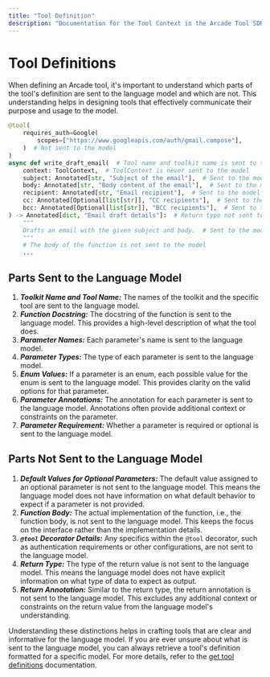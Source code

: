 ```yaml
---
title: "Tool Definition"
description: "Documentation for the Tool Context in the Arcade Tool SDK"
---
```


# Tool Definitions

When defining an Arcade tool, it's important to understand which parts of the tool's definition are sent to the language model and which are not. This understanding helps in designing tools that effectively communicate their purpose and usage to the model.

```python
@tool(
    requires_auth=Google(
        scopes=["https://www.googleapis.com/auth/gmail.compose"],
    )  # Not sent to the model
)
async def write_draft_email(  # Tool name and toolkit name is sent to the model
    context: ToolContext,  # ToolContext is never sent to the model
    subject: Annotated[str, "Subject of the email"],  # Sent to the model
    body: Annotated[str, "Body content of the email"],  # Sent to the model
    recipient: Annotated[str, "Email recipient"],  # Sent to the model
    cc: Annotated[Optional[list[str]], "CC recipients"],  # Sent to the model
    bcc: Annotated[Optional[list[str]], "BCC recipients"],  # Sent to the model
) -> Annotated[dict, "Email draft details"]:  # Return type not sent to the model
    """
    Drafts an email with the given subject and body.  # Sent to the model
    """
    # The body of the function is not sent to the model
    ...
```

## Parts Sent to the Language Model

1. _**Toolkit Name and Tool Name:**_ The names of the toolkit and the specific tool are sent to the language model.
2. _**Function Docstring:**_ The docstring of the function is sent to the language model. This provides a high-level description of what the tool does.
3. _**Parameter Names:**_ Each parameter's name is sent to the language model.
4. _**Parameter Types:**_ The type of each parameter is sent to the language model.
5. _**Enum Values:**_ If a parameter is an enum, each possible value for the enum is sent to the language model. This provides clarity on the valid options for that parameter.
6. _**Parameter Annotations:**_ The annotation for each parameter is sent to the language model. Annotations often provide additional context or constraints on the parameter.
7. _**Parameter Requirement:**_ Whether a parameter is required or optional is sent to the language model.

## Parts Not Sent to the Language Model

1. _**Default Values for Optional Parameters:**_ The default value assigned to an optional parameter is not sent to the language model. This means the language model does not have information on what default behavior to expect if a parameter is not provided.
2. _**Function Body:**_ The actual implementation of the function, i.e., the function body, is not sent to the language model. This keeps the focus on the interface rather than the implementation details.
3. _**`@tool` Decorator Details:**_ Any specifics within the `@tool` decorator, such as authentication requirements or other configurations, are not sent to the language model.
4. _**Return Type:**_ The type of the return value is not sent to the language model. This means the language model does not have explicit information on what type of data to expect as output.
5. _**Return Annotation:**_ Similar to the return type, the return annotation is not sent to the language model. This excludes any additional context or constraints on the return value from the language model's understanding.

Understanding these distinctions helps in crafting tools that are clear and informative for the language model. If you are ever unsure about what is sent to the language model, you can always retrieve a tool's definition formatted for a specific model. For more details, refer to the [get tool definitions](home/use-tools/get-tool-definitions) documentation.
